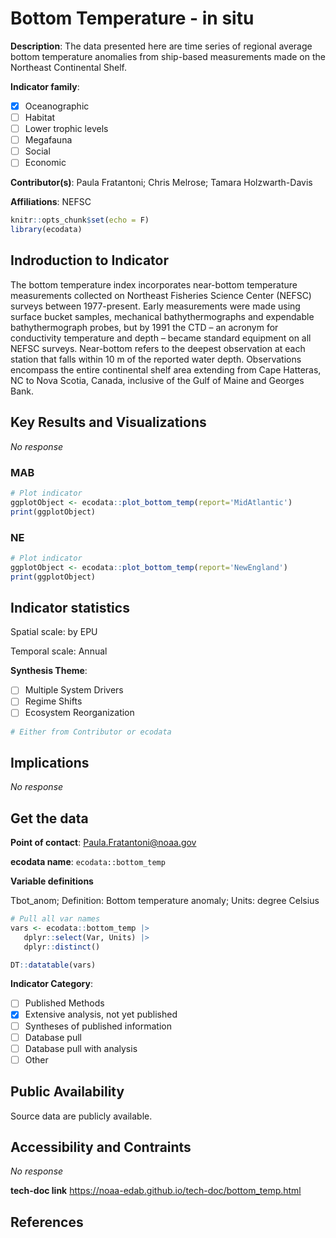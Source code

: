 # Bottom Temperature - in situ

**Description**: The data presented here are time series of regional average bottom temperature anomalies from ship-based measurements made on the Northeast Continental Shelf.

**Indicator family**: 

- [X] Oceanographic
- [ ] Habitat
- [ ] Lower trophic levels
- [ ] Megafauna
- [ ] Social
- [ ] Economic

**Contributor(s)**: Paula Fratantoni; Chris Melrose; Tamara Holzwarth-Davis

**Affiliations**: NEFSC

```r
knitr::opts_chunk$set(echo = F)
library(ecodata)
```
## Indroduction to Indicator
The bottom temperature index incorporates near-bottom temperature measurements collected on Northeast Fisheries Science Center (NEFSC) surveys between 1977-present. Early measurements were made using surface bucket samples, mechanical bathythermographs and expendable bathythermograph probes, but by 1991 the CTD – an acronym for conductivity temperature and depth – became standard equipment on all NEFSC surveys. Near-bottom refers to the deepest observation at each station that falls within 10 m of the reported water depth. Observations encompass the entire continental shelf area extending from Cape Hatteras, NC to Nova Scotia, Canada, inclusive of the Gulf of Maine and Georges Bank.

## Key Results and Visualizations
_No response_

### MAB

```r
# Plot indicator
ggplotObject <- ecodata::plot_bottom_temp(report='MidAtlantic')
print(ggplotObject)
```

### NE

```r
# Plot indicator
ggplotObject <- ecodata::plot_bottom_temp(report='NewEngland')
print(ggplotObject)
```


## Indicator statistics 
Spatial scale: by EPU

Temporal scale: Annual

**Synthesis Theme**:

- [ ] Multiple System Drivers
- [ ] Regime Shifts
- [ ] Ecosystem Reorganization

```r
# Either from Contributor or ecodata
```

## Implications
_No response_

## Get the data

**Point of contact**: [Paula.Fratantoni@noaa.gov](Paula.Fratantoni@noaa.gov){.email}

**ecodata name**: `ecodata::bottom_temp`

**Variable definitions**

Tbot_anom; Definition: Bottom temperature anomaly; Units: degree Celsius

```r
# Pull all var names
vars <- ecodata::bottom_temp |>
   dplyr::select(Var, Units) |>
   dplyr::distinct()

DT::datatable(vars)
```
**Indicator Category**:

- [ ] Published Methods
- [X] Extensive analysis, not yet published
- [ ] Syntheses of published information
- [ ] Database pull
- [ ] Database pull with analysis
- [ ] Other

## Public Availability

Source data are publicly available.

## Accessibility and Contraints

_No response_

**tech-doc link**
<https://noaa-edab.github.io/tech-doc/bottom_temp.html>

## References

